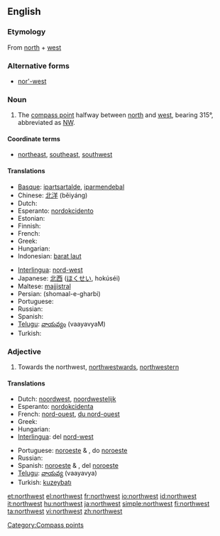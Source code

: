 {{wikipedia|dab=Northwest}}
==English==

===Etymology===
From [[north]] + [[west]]

===Alternative forms===
* [[nor'-west]]

===Noun===
{{en-noun}}

# The [[compass point]] halfway between [[north]] and [[west]], bearing 315°, abbreviated as [[NW]].

====Coordinate terms====
* {{sense|compass point}} [[northeast]], [[southeast]], [[southwest]]

====Translations====
{{trans-top|compass point}}
* [[Basque]]: [[ipartsartalde]], [[iparmendebal]]
* Chinese: [[北洋]] (běiyáng)
* Dutch: {{t-|nl|noordwesten|n}}
* Esperanto: [[nordokcidento]]
* Estonian: {{t-|et|loe}}
* Finnish: {{t+|fi|luode}}
* French: {{t+|fr|nord-ouest|m}}
* Greek: {{t+|el|βορειοδυτικά|tr=voreiodytiká|sc=Grek}}
* Hungarian: {{t+|hu|északnyugat}}
* Indonesian: [[barat laut]]
{{trans-mid}}
* [[Interlingua]]: [[nord-west]]
* Japanese: [[北西]] ([[ほくせい]], hokúséi)
* Maltese: [[majjistral]]
* Persian: {{fa-Arab|[[شمال غربی]]}} (shomaal-e-gharbi)
* Portuguese: {{t+|pt|noroeste|m}}
* Russian: {{t+|ru|северо-запад|m|tr=sévero-západ|sc=Cyrl}}
* Spanish: {{t-|es|noroeste|m}}
* [[Telugu]]: [[వాయవ్యం]] (vaayavyaM)
* Turkish: {{t+|tr|kuzeybatı}}
{{trans-bottom}}

===Adjective===
{{en-adj}}

# Towards the northwest, [[northwestward]]s, [[northwestern]]

====Translations====
{{trans-top|towards the northwest}}
* Dutch: [[noordwest]], [[noordwestelijk]]
* Esperanto: [[nordokcidenta]]
* French: [[nord-ouest]], [[du nord-ouest]]
* Greek: {{t+|el|βορειοδυτικός|tr=voreiodytikós|sc=Grek}}
* Hungarian: {{t|hu|északnyugati}}
* [[Interlingua]]: del [[nord-west]]
{{trans-mid}}
* Portuguese: [[noroeste]] {{m}} & {{f}}, do [[noroeste]]
* Russian: {{t+|ru|северо-западный|tr=sévero-západnyj|sc=Cyrl}}
* Spanish: [[noroeste]] {{m}} & {{f}}, del [[noroeste]]
* [[Telugu]]: [[వాయవ్య]] (vaayavya)
* Turkish: [[kuzeybatı]]
{{trans-bottom}}

[[Category:Compass points]]

[[et:northwest]]
[[el:northwest]]
[[fr:northwest]]
[[io:northwest]]
[[id:northwest]]
[[it:northwest]]
[[hu:northwest]]
[[ja:northwest]]
[[simple:northwest]]
[[fi:northwest]]
[[ta:northwest]]
[[vi:northwest]]
[[zh:northwest]]